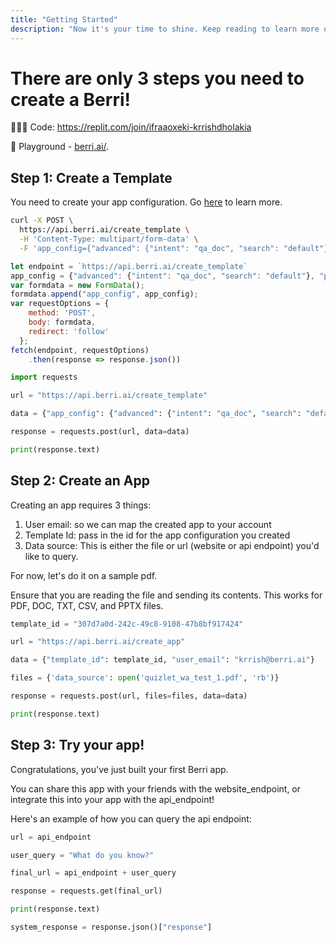 ```yaml
---
title: "Getting Started"
description: "Now it's your time to shine. Keep reading to learn more on how to make your docs beautiful and powerful."
---
```


# There are only 3 steps you need to create a Berri! 

👩🏽‍💻 Code: https://replit.com/join/ifraaoxeki-krrishdholakia

🚀 Playground - [berri.ai/](https://berri.ai/). 

## Step 1: Create a Template

You need to create your app configuration. Go [here](./app_configurations/app_configurations_intro) to learn more. 

<CodeGroup>

```bash
curl -X POST \
  https://api.berri.ai/create_template \
  -H 'Content-Type: multipart/form-data' \
  -F 'app_config={"advanced": {"intent": "qa_doc", "search": "default"}, "prompt": "Be legal and ethical", "output_length": "256"}'
```

```javascript javascript
let endpoint = `https://api.berri.ai/create_template`
app_config = {"advanced": {"intent": "qa_doc", "search": "default"}, "prompt": "Be legal and ethical", "output_length": "256"}
var formdata = new FormData();
formdata.append("app_config", app_config);
var requestOptions = {
    method: 'POST',
    body: formdata,
    redirect: 'follow'
  };
fetch(endpoint, requestOptions)
    .then(response => response.json())
```

```python python
import requests

url = "https://api.berri.ai/create_template"

data = {"app_config": {"advanced": {"intent": "qa_doc", "search": "default"}, "prompt": "Be legal and ethical", "output_length": "256"} }

response = requests.post(url, data=data)

print(response.text)
```
</CodeGroup>

## Step 2: Create an App
Creating an app requires 3 things: 
1. User email: so we can map the created app to your account 
2. Template Id: pass in the id for the app configuration you created 
3. Data source: This is either the file or url (website or api endpoint) you'd like to query.

For now, let's do it on a sample pdf. 


Ensure that you are reading the file and sending its contents. 
This works for PDF, DOC, TXT, CSV, and PPTX files.
```python
template_id = "307d7a0d-242c-49c8-9108-47b8bf917424"

url = "https://api.berri.ai/create_app"

data = {"template_id": template_id, "user_email": "krrish@berri.ai"}

files = {'data_source': open('quizlet_wa_test_1.pdf', 'rb')}

response = requests.post(url, files=files, data=data)

print(response.text)

```

## Step 3: Try your app! 

Congratulations, you've just built your first Berri app. 

You can share this app with your friends with the website_endpoint, or integrate this into your app with the api_endpoint! 

Here's an example of how you can query the api endpoint: 

```python
url = api_endpoint

user_query = "What do you know?"

final_url = api_endpoint + user_query

response = requests.get(final_url)

print(response.text)

system_response = response.json()["response"]

```